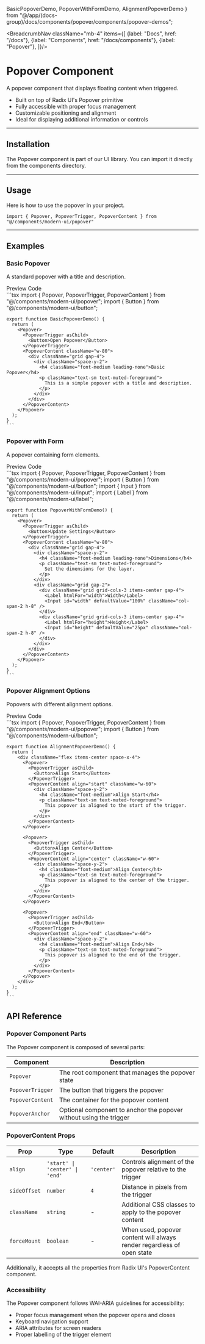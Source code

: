   BasicPopoverDemo,
  PopoverWithFormDemo,
  AlignmentPopoverDemo
} from "@/app/(docs-group)/docs/components/popover/components/popover-demos";

<BreadcrumbNav className="mb-4" items={[
  {label: "Docs", href: "/docs"},
  {label: "Components", href: "/docs/components"},
  {label: "Popover"},
]}/>

<PreviewPopover/>

# Popover Component

A popover component that displays floating content when triggered.

- Built on top of Radix UI's Popover primitive
- Fully accessible with proper focus management
- Customizable positioning and alignment
- Ideal for displaying additional information or controls

---

## Installation

The Popover component is part of our UI library. You can import it directly from the components directory.

<PopoverInstallation/>

---

## Usage

Here is how to use the popover in your project.

```tsx
import { Popover, PopoverTrigger, PopoverContent } from "@/components/modern-ui/popover"
```

---

## Examples

### Basic Popover

A standard popover with a title and description.

<Tabs defaultValue="preview">
  <TabsList>
    <TabsTrigger value="preview">Preview</TabsTrigger>
    <TabsTrigger value="code">Code</TabsTrigger>
  </TabsList>
  <TabsContent value="preview" className="p-6 border rounded-md mt-2 relative min-h-[250px]">
    <div className="absolute inset-0 bg-[radial-gradient(#80808080_1px,transparent_1px)] [background-size:16px_16px] opacity-50"></div>
    <div className="flex justify-center items-center h-full z-10 relative">
      <BasicPopoverDemo />
    </div>
  </TabsContent>
  <TabsContent value="code">
    ```tsx
    import { Popover, PopoverTrigger, PopoverContent } from "@/components/modern-ui/popover";
    import { Button } from "@/components/modern-ui/button";

    export function BasicPopoverDemo() {
      return (
        <Popover>
          <PopoverTrigger asChild>
            <Button>Open Popover</Button>
          </PopoverTrigger>
          <PopoverContent className="w-80">
            <div className="grid gap-4">
              <div className="space-y-2">
                <h4 className="font-medium leading-none">Basic Popover</h4>
                <p className="text-sm text-muted-foreground">
                  This is a simple popover with a title and description.
                </p>
              </div>
            </div>
          </PopoverContent>
        </Popover>
      );
    }
    ```
  </TabsContent>
</Tabs>

### Popover with Form

A popover containing form elements.

<Tabs defaultValue="preview">
  <TabsList>
    <TabsTrigger value="preview">Preview</TabsTrigger>
    <TabsTrigger value="code">Code</TabsTrigger>
  </TabsList>
  <TabsContent value="preview" className="p-6 border rounded-md mt-2 relative min-h-[250px]">
    <div className="absolute inset-0 bg-[radial-gradient(#80808080_1px,transparent_1px)] [background-size:16px_16px] opacity-50"></div>
    <div className="flex justify-center items-center h-full z-10 relative">
      <PopoverWithFormDemo />
    </div>
  </TabsContent>
  <TabsContent value="code">
    ```tsx
    import { Popover, PopoverTrigger, PopoverContent } from "@/components/modern-ui/popover";
    import { Button } from "@/components/modern-ui/button";
    import { Input } from "@/components/modern-ui/input";
    import { Label } from "@/components/modern-ui/label";

    export function PopoverWithFormDemo() {
      return (
        <Popover>
          <PopoverTrigger asChild>
            <Button>Update Settings</Button>
          </PopoverTrigger>
          <PopoverContent className="w-80">
            <div className="grid gap-4">
              <div className="space-y-2">
                <h4 className="font-medium leading-none">Dimensions</h4>
                <p className="text-sm text-muted-foreground">
                  Set the dimensions for the layer.
                </p>
              </div>
              <div className="grid gap-2">
                <div className="grid grid-cols-3 items-center gap-4">
                  <Label htmlFor="width">Width</Label>
                  <Input id="width" defaultValue="100%" className="col-span-2 h-8" />
                </div>
                <div className="grid grid-cols-3 items-center gap-4">
                  <Label htmlFor="height">Height</Label>
                  <Input id="height" defaultValue="25px" className="col-span-2 h-8" />
                </div>
              </div>
            </div>
          </PopoverContent>
        </Popover>
      );
    }
    ```
  </TabsContent>
</Tabs>

### Popover Alignment Options

Popovers with different alignment options.

<Tabs defaultValue="preview">
  <TabsList>
    <TabsTrigger value="preview">Preview</TabsTrigger>
    <TabsTrigger value="code">Code</TabsTrigger>
  </TabsList>
  <TabsContent value="preview" className="p-6 border rounded-md mt-2 relative min-h-[250px]">
    <div className="absolute inset-0 bg-[radial-gradient(#80808080_1px,transparent_1px)] [background-size:16px_16px] opacity-50"></div>
    <div className="flex justify-center items-center h-full z-10 relative">
      <AlignmentPopoverDemo />
    </div>
  </TabsContent>
  <TabsContent value="code">
    ```tsx
    import { Popover, PopoverTrigger, PopoverContent } from "@/components/modern-ui/popover";
    import { Button } from "@/components/modern-ui/button";

    export function AlignmentPopoverDemo() {
      return (
        <div className="flex items-center space-x-4">
          <Popover>
            <PopoverTrigger asChild>
              <Button>Align Start</Button>
            </PopoverTrigger>
            <PopoverContent align="start" className="w-60">
              <div className="space-y-2">
                <h4 className="font-medium">Align Start</h4>
                <p className="text-sm text-muted-foreground">
                  This popover is aligned to the start of the trigger.
                </p>
              </div>
            </PopoverContent>
          </Popover>
          
          <Popover>
            <PopoverTrigger asChild>
              <Button>Align Center</Button>
            </PopoverTrigger>
            <PopoverContent align="center" className="w-60">
              <div className="space-y-2">
                <h4 className="font-medium">Align Center</h4>
                <p className="text-sm text-muted-foreground">
                  This popover is aligned to the center of the trigger.
                </p>
              </div>
            </PopoverContent>
          </Popover>
          
          <Popover>
            <PopoverTrigger asChild>
              <Button>Align End</Button>
            </PopoverTrigger>
            <PopoverContent align="end" className="w-60">
              <div className="space-y-2">
                <h4 className="font-medium">Align End</h4>
                <p className="text-sm text-muted-foreground">
                  This popover is aligned to the end of the trigger.
                </p>
              </div>
            </PopoverContent>
          </Popover>
        </div>
      );
    }
    ```
  </TabsContent>
</Tabs>

## API Reference

### Popover Component Parts

The Popover component is composed of several parts:

| Component | Description |
|-----------|-------------|
| `Popover` | The root component that manages the popover state |
| `PopoverTrigger` | The button that triggers the popover |
| `PopoverContent` | The container for the popover content |
| `PopoverAnchor` | Optional component to anchor the popover without using the trigger |

### PopoverContent Props

| Prop | Type | Default | Description |
|------|------|---------|-------------|
| `align` | `'start' \| 'center' \| 'end'` | `'center'` | Controls alignment of the popover relative to the trigger |
| `sideOffset` | `number` | `4` | Distance in pixels from the trigger |
| `className` | `string` | - | Additional CSS classes to apply to the popover content |
| `forceMount` | `boolean` | - | When used, popover content will always render regardless of open state |

Additionally, it accepts all the properties from Radix UI's PopoverContent component.

### Accessibility

The Popover component follows WAI-ARIA guidelines for accessibility:

- Proper focus management when the popover opens and closes
- Keyboard navigation support
- ARIA attributes for screen readers
- Proper labelling of the trigger element 